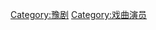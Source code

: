 {{Catnav|頁面分類|人物|各職業人物|演员|戏曲演员}}
{{Catnav|頁面分類|...|电视剧|演员|戏曲演员}}

[[Category:豫剧|Category:豫剧]]
[[Category:戏曲演员|Category:戏曲演员]]